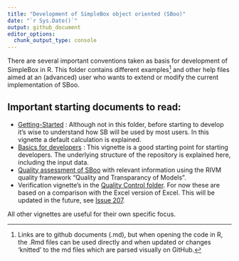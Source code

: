 ```yaml
---
title: "Development of SimpleBox object oriented (SBoo)"
date: "`r Sys.Date()`"
output: github_document
editor_options: 
  chunk_output_type: console
---
```


There are several important conventions taken as basis for development of SimpleBox in R.
This folder contains different examples[^1] and other help files aimed at an (advanced) user who wants to extend or modify the current implementation of SBoo.

## Important starting documents to read:

-   [Getting-Started](/vignettes/Getting-started.md) : Although not in this folder, before starting to develop it's wise to understand how SB will be used by most users. In this vignette a default calculation is explained.
-   [Basics for developers](/vignettes/Development/BasicsOfDevelopment.md) : This vignette is a good starting point for starting developers. The underlying structure of the repository is explained here, including the input data.
-   [Quality assessment of SBoo](/vignettes/Development/QualityDocumentation.md "RIVM quality document") with relevant information using the RIVM quality framework "Quality and Transparancy of Models".
-   Verification vignette's in the [Quality Control folder](/vignettes/Development/Quality%20control). For now these are based on a comparison with the Excel version of Excel. This will be updated in the future, see [Issue 207](https://github.com/rivm-syso/SBoo/issues/207).

All other vignettes are useful for their own specific focus.

[^1]: Links are to github documents (.md), but when opening the code in R, the .Rmd files can be used directly and when updated or changes 'knitted' to the md files which are parsed visually on GitHub.
